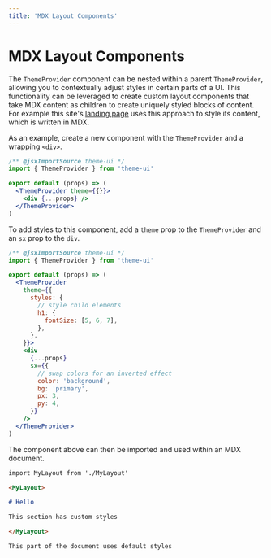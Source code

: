 ```yaml
---
title: 'MDX Layout Components'
---
```


# MDX Layout Components

The `ThemeProvider` component can be nested within a parent `ThemeProvider`,
allowing you to contextually adjust styles in certain parts of a UI.
This functionality can be leveraged to create custom layout components that
take MDX content as children to create uniquely styled blocks of content.
For example this site's [landing page](/) uses this approach to style its content,
which is written in MDX.

As an example, create a new component with the `ThemeProvider` and a wrapping `<div>`.

```jsx filename=Layout.js
/** @jsxImportSource theme-ui */
import { ThemeProvider } from 'theme-ui'

export default (props) => (
  <ThemeProvider theme={{}}>
    <div {...props} />
  </ThemeProvider>
)
```

To add styles to this component, add a `theme` prop to the `ThemeProvider` and an `sx` prop to the `div`.

```jsx filename=Layout.js
/** @jsxImportSource theme-ui */
import { ThemeProvider } from 'theme-ui'

export default (props) => (
  <ThemeProvider
    theme={{
      styles: {
        // style child elements
        h1: {
          fontSize: [5, 6, 7],
        },
      },
    }}>
    <div
      {...props}
      sx={{
        // swap colors for an inverted effect
        color: 'background',
        bg: 'primary',
        px: 3,
        py: 4,
      }}
    />
  </ThemeProvider>
)
```

The component above can then be imported and used within an MDX document.

```md
import MyLayout from './MyLayout'

<MyLayout>

# Hello

This section has custom styles

</MyLayout>

This part of the document uses default styles
```
